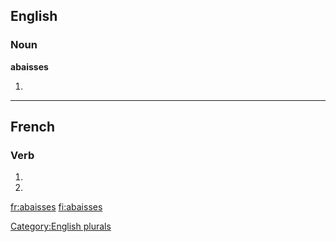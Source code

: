 ==English==

===Noun===
'''abaisses'''

# {{plural of|[[abaisse]]}}

{{see|abaissés}}

[[Category:English plurals]]

----

==French==

===Verb===
{{fr-verb-form}}

# {{form of|[[second-person|Second-person]] [[singular]] [[present indicative]]|[[abaisser#French|abaisser]]|lang=French}}
# {{form of|Second-person singular [[present subjunctive]]|abaisser#French|abaisser|lang=French}}

[[fr:abaisses]]
[[fi:abaisses]]